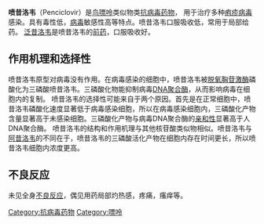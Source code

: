 {{medical}}
{{drugbox
| IUPAC_name = 9-[4-羟基-3-(羟甲基)-丁基]-鸟嘌呤
| image = Penciclovir Structural Formulae.png
| width = 150
| CAS_number_Ref = {{cascite|correct|??}}
| CAS_number = 39809-25-1
| ATC_prefix = D06
| ATC_suffix = BB06
| ATC_supplemental =  {{ATC|J05|AB13}}
| PubChem = 4725
| DrugBank_Ref = {{drugbankcite|correct|drugbank}}
| DrugBank = DB00299
| ChemSpiderID_Ref = {{chemspidercite|correct|chemspider}}
| ChemSpiderID = 4563
| UNII_Ref = {{fdacite|correct|FDA}}
| UNII = 359HUE8FJC
| KEGG_Ref = {{keggcite|correct|kegg}}
| KEGG = D05407
| ChEBI_Ref = {{ebicite|correct|EBI}}
| ChEBI = 7956
| ChEMBL_Ref = {{ebicite|correct|EBI}}
| ChEMBL = 1540
| C=10 | H=15 | N=5 | O=3
| molecular_weight = 253.258 g/mol
| bioavailability = 1.5% (口服), 忽略不计 (局部给药)
| protein_bound = <20%
| metabolism = 病毒脱氧胸苷激酶
| elimination_half-life = 2.2–2.3 h
| excretion = 肾脏
| pregnancy_category = B1 <small>([[Australia|Au]])</small>, B <small>([[United_States|U.S.]])</small>
| legal_status = S2 <small>(Au)</small>
| routes_of_administration = 局部给药
}}
'''喷昔洛韦'''（Penciclovir）是[[鸟嘌呤|鸟嘌呤]]类似物类[[抗病毒药物|抗病毒药物]]， 用于治疗多种[[疱疹病毒|疱疹病毒]]感染。具有毒性低，[[病毒|病毒]]敏感性高等特点。喷昔洛韦口服吸收低，常用于局部给药。
[[泛昔洛韦|泛昔洛韦]]是喷昔洛韦的[[前药|前药]]，口服吸收好。

==作用机理和选择性==
喷昔洛韦原型对病毒没有作用。在病毒感染的细胞中，喷昔洛韦被[[脱氧胸苷激酶|脱氧胸苷激酶]]磷酸化为三磷酸喷昔洛韦。三磷酸化物能抑制病毒[[DNA聚合酶|DNA聚合酶]]，从而影响病毒在细胞内的复制。
喷昔洛韦的选择性可能来自于两个原因。首先是在正常细胞中，喷昔洛韦磷酸化速度显著低于病毒感染细胞，所以在病毒感染细胞内，三磷酸化产物含量显著高于未感染细胞。三磷酸化产物与病毒DNA聚合酶的[[化學親和性|亲和性]]显著高于人DNA聚合酶。
喷昔洛韦的结构和作用机理与其他核苷酸类似物相似。喷昔洛韦与[[阿昔洛韦|阿昔洛韦]]的不同在于，喷昔洛韦的三磷酸活化产物在细胞内存在时间更长，所以喷昔洛韦细胞内浓度更高。

==不良反应==

未见全身[[不良反應_(醫學)|不良反应]]，偶见用药局部灼热感，疼痛，瘙痒等。

{{抗DNA病毒药物}}
{{抗病毒药物}}


[[Category:抗病毒药物|Category:抗病毒药物]]
[[Category:嘌呤|Category:嘌呤]]